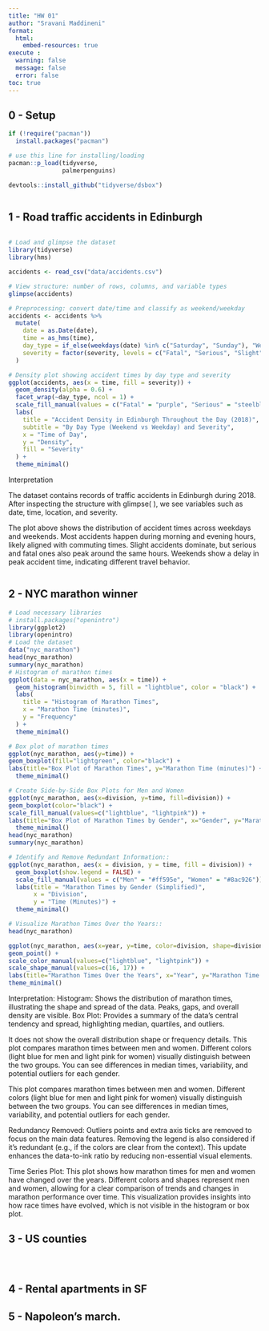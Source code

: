 ```yaml
---
title: "HW 01"
author: "Sravani Maddineni"
format: 
  html:
    embed-resources: true
execute :
  warning: false
  message: false
  error: false
toc: true
---
```


## 0 - Setup

```r
if (!require("pacman")) 
  install.packages("pacman")

# use this line for installing/loading
pacman::p_load(tidyverse,
               palmerpenguins) 

devtools::install_github("tidyverse/dsbox")
```

```r

```

## 1 - Road traffic accidents in Edinburgh

```         
```

```r
# Load and glimpse the dataset
library(tidyverse)
library(hms)

accidents <- read_csv("data/accidents.csv")

# View structure: number of rows, columns, and variable types
glimpse(accidents)

```

```r
# Preprocessing: convert date/time and classify as weekend/weekday
accidents <- accidents %>%
  mutate(
    date = as.Date(date),
    time = as_hms(time),
    day_type = if_else(weekdays(date) %in% c("Saturday", "Sunday"), "Weekend", "Weekday"),
    severity = factor(severity, levels = c("Fatal", "Serious", "Slight"))
  )

```

```r
# Density plot showing accident times by day type and severity
ggplot(accidents, aes(x = time, fill = severity)) +
  geom_density(alpha = 0.6) +
  facet_wrap(~day_type, ncol = 1) +
  scale_fill_manual(values = c("Fatal" = "purple", "Serious" = "steelblue", "Slight" = "khaki")) +
  labs(
    title = "Accident Density in Edinburgh Throughout the Day (2018)",
    subtitle = "By Day Type (Weekend vs Weekday) and Severity",
    x = "Time of Day",
    y = "Density",
    fill = "Severity"
  ) +
  theme_minimal()

```

Interpretation

The dataset contains records of traffic accidents in Edinburgh during 2018. After inspecting the structure with glimpse( ), we see variables such as date, time, location, and severity.

The plot above shows the distribution of accident times across weekdays and weekends. Most accidents happen during morning and evening hours, likely aligned with commuting times. Slight accidents dominate, but serious and fatal ones also peak around the same hours. Weekends show a delay in peak accident time, indicating different travel behavior.

```         
```

## 2 - NYC marathon winner

```r
# Load necessary libraries
# install.packages("openintro")
library(ggplot2)
library(openintro)
# Load the dataset
data("nyc_marathon")
head(nyc_marathon)
summary(nyc_marathon)
# Histogram of marathon times
ggplot(data = nyc_marathon, aes(x = time)) +
  geom_histogram(binwidth = 5, fill = "lightblue", color = "black") +
  labs(
    title = "Histogram of Marathon Times",
    x = "Marathon Time (minutes)",
    y = "Frequency"
  ) +
  theme_minimal()

# Box plot of marathon times
ggplot(nyc_marathon, aes(y=time)) +
geom_boxplot(fill="lightgreen", color="black") +
labs(title="Box Plot of Marathon Times", y="Marathon Time (minutes)") +
  theme_minimal()

# Create Side-by-Side Box Plots for Men and Women
ggplot(nyc_marathon, aes(x=division, y=time, fill=division)) +
geom_boxplot(color="black") +
scale_fill_manual(values=c("lightblue", "lightpink")) +
labs(title="Box Plot of Marathon Times by Gender", x="Gender", y="Marathon Time (minutes)")+
  theme_minimal()
head(nyc_marathon)
summary(nyc_marathon)

# Identify and Remove Redundant Information::
ggplot(nyc_marathon, aes(x = division, y = time, fill = division)) +
  geom_boxplot(show.legend = FALSE) +
  scale_fill_manual(values = c("Men" = "#ff595e", "Women" = "#8ac926")) +
  labs(title = "Marathon Times by Gender (Simplified)",
       x = "Division",
       y = "Time (Minutes)") +
  theme_minimal()

# Visualize Marathon Times Over the Years::
head(nyc_marathon)

ggplot(nyc_marathon, aes(x=year, y=time, color=division, shape=division)) +
geom_point() +
scale_color_manual(values=c("lightblue", "lightpink")) +
scale_shape_manual(values=c(16, 17)) +
labs(title="Marathon Times Over the Years", x="Year", y="Marathon Time (minutes)") +
theme_minimal()

```

Interpretation: Histogram: Shows the distribution of marathon times, illustrating the shape and spread of the data. Peaks, gaps, and overall density are visible. Box Plot: Provides a summary of the data’s central tendency and spread, highlighting median, quartiles, and outliers.

It does not show the overall distribution shape or frequency details. This plot compares marathon times between men and women. Different colors (light blue for men and light pink for women) visually distinguish between the two groups. You can see differences in median times, variability, and potential outliers for each gender.

This plot compares marathon times between men and women. Different colors (light blue for men and light pink for women) visually distinguish between the two groups. You can see differences in median times, variability, and potential outliers for each gender.

Redundancy Removed: Outliers points and extra axis ticks are removed to focus on the main data features. Removing the legend is also considered if it’s redundant (e.g., if the colors are clear from the context). This update enhances the data-to-ink ratio by reducing non-essential visual elements.

Time Series Plot: This plot shows how marathon times for men and women have changed over the years. Different colors and shapes represent men and women, allowing for a clear comparison of trends and changes in marathon performance over time. This visualization provides insights into how race times have evolved, which is not visible in the histogram or box plot.

## 3 - US counties

```r

```

```         
```

```r

```

## 4 - Rental apartments in SF

## 5 - Napoleon’s march.
